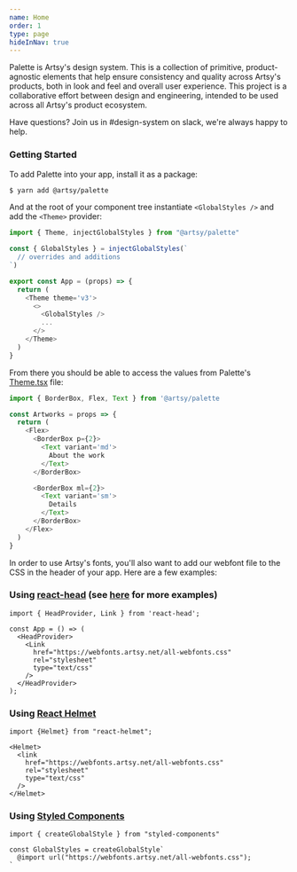```yaml
---
name: Home
order: 1
type: page
hideInNav: true
---
```


<ArtsyMarkBlackIcon width="80px" height="80px" />

Palette is Artsy's design system. This is a collection of primitive,
product-agnostic elements that help ensure consistency and quality across
Artsy's products, both in look and feel and overall user experience. This
project is a collaborative effort between design and engineering, intended to be
used across all Artsy's product ecosystem.

Have questions? Join us in #design-system on slack, we're always happy to help.

<Spacer my={4} />

### Getting Started

To add Palette into your app, install it as a package:

```sh
$ yarn add @artsy/palette
```

And at the root of your component tree instantiate `<GlobalStyles />` and add
the `<Theme>` provider:

```js
import { Theme, injectGlobalStyles } from "@artsy/palette"

const { GlobalStyles } = injectGlobalStyles(`
  // overrides and additions
`)

export const App = (props) => {
  return (
    <Theme theme='v3'>
      <>
        <GlobalStyles />
        ...
      </>
    </Theme>
  )
}
```

From there you should be able to access the values from Palette's
[Theme.tsx](https://github.com/artsy/palette/blob/master/packages/palette/src/Theme.tsx)
file:

```js
import { BorderBox, Flex, Text } from '@artsy/palette

const Artworks = props => {
  return (
    <Flex>
      <BorderBox p={2}>
        <Text variant='md'>
          About the work
        </Text>
      </BorderBox>

      <BorderBox ml={2}>
        <Text variant='sm'>
          Details
        </Text>
      </BorderBox>
    </Flex>
  )
}
```

In order to use Artsy's fonts, you'll also want to add our webfont file to the
CSS in the header of your app. Here are a few examples:

### Using [react-head](https://github.com/tizmagik/react-head) (see [here](https://github.com/tizmagik/react-head/tree/master/example) for more examples)

```
import { HeadProvider, Link } from 'react-head';

const App = () => (
  <HeadProvider>
    <Link
      href="https://webfonts.artsy.net/all-webfonts.css"
      rel="stylesheet"
      type="text/css"
    />
  </HeadProvider>
);
```

### Using [React Helmet](https://github.com/nfl/react-helmet)

```
import {Helmet} from "react-helmet";

<Helmet>
  <link
    href="https://webfonts.artsy.net/all-webfonts.css"
    rel="stylesheet"
    type="text/css"
  />
</Helmet>
```

### Using [Styled Components](https://www.styled-components.com/docs/api#createglobalstyle)

```
import { createGlobalStyle } from "styled-components"

const GlobalStyles = createGlobalStyle`
  @import url("https://webfonts.artsy.net/all-webfonts.css");
`
```


